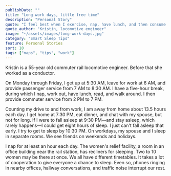 ```yaml
---
publishDate: ""
title: "Long work days, little free time"
description: "Personal Story"
quote: "I feel best when I exercise, nap, have lunch, and then consume some caffeine. I need to be alert when I go back to work."
quote_author: "Kristin, locomotive engineer"
image: "~/assets/images/long-work-days.jpg"
category: "Smart Sleep Tips"
feature: Personal Stories
sort: 10
tags: ["naps", "tips", "work"]
---
```


Kristin is a 55-year old commuter rail locomotive engineer. Before that she worked as a conductor.

On Monday through Friday, I get up at 5:30 AM, leave for work at 6 AM, and provide passenger service from 7 AM to 8:30 AM. I have a five-hour break, during which I nap, work out, have lunch, read, and walk around. I then provide commuter service from 2 PM to 7 PM.

Counting my drive to and from work, I am away from home about 13.5 hours each day. I get home at 7:30 PM, eat dinner, and chat with my spouse, but not for long. If I were to fall asleep at 9:30 PM—and stay asleep, which rarely happens—I could get eight hours of sleep. I just can't fall asleep that early. I try to get to sleep by 10:30 PM. On workdays, my spouse and I sleep in separate rooms. We see friends on weekends and holidays.

I nap for at least an hour each day. The women's relief facility, a room in an office building near the rail station, has recliners for sleeping. Two to 10 women may be there at once. We all have different timetables. It takes a lot of cooperation to give everyone a chance to sleep. Even so, phones ringing in nearby offices, hallway conversations, and traffic noise interrupt our rest.
